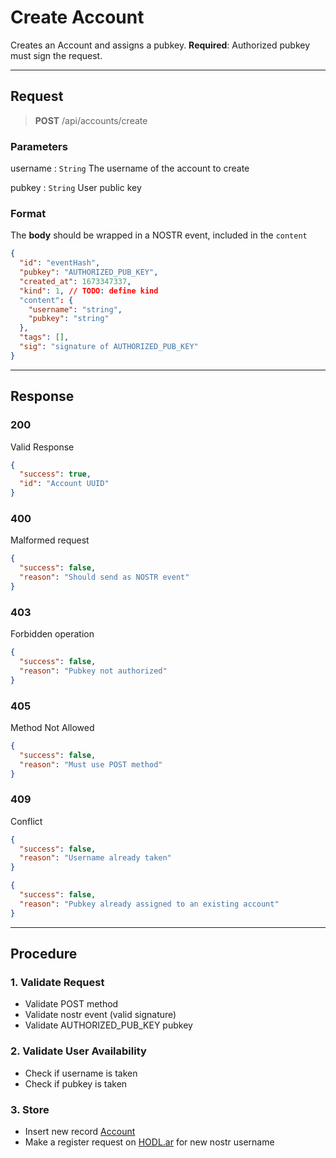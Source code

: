 # Create Account

Creates an Account and assigns a pubkey.
**Required**: Authorized pubkey must sign the request.

---

## Request

> **POST** /api/accounts/create

### Parameters

username
: `String`
The username of the account to create

pubkey
: `String`
User public key

### Format

The **body** should be wrapped in a NOSTR event, included in the `content`

```json highlight=7-8
{
  "id": "eventHash",
  "pubkey": "AUTHORIZED_PUB_KEY",
  "created_at": 1673347337,
  "kind": 1, // TODO: define kind
  "content": {
    "username": "string",
    "pubkey": "string"
  },
  "tags": [],
  "sig": "signature of AUTHORIZED_PUB_KEY"
}
```

---

## Response

### 200

Valid Response

```json
{
  "success": true,
  "id": "Account UUID"
}
```

### 400

Malformed request

```json
{
  "success": false,
  "reason": "Should send as NOSTR event"
}
```

### 403

Forbidden operation

```json
{
  "success": false,
  "reason": "Pubkey not authorized"
}
```

### 405

Method Not Allowed

```json
{
  "success": false,
  "reason": "Must use POST method"
}
```

### 409

Conflict

```json
{
  "success": false,
  "reason": "Username already taken"
}
```

```json
{
  "success": false,
  "reason": "Pubkey already assigned to an existing account"
}
```

---

## Procedure

### 1. Validate Request

- Validate POST method
- Validate nostr event (valid signature)
- Validate AUTHORIZED_PUB_KEY pubkey

### 2. Validate User Availability

- Check if username is taken
- Check if pubkey is taken

### 3. Store

- Insert new record [Account](/wallet-provider/core/models/account)
- Make a register request on [HODL.ar](/identity-provider/) for new nostr username
